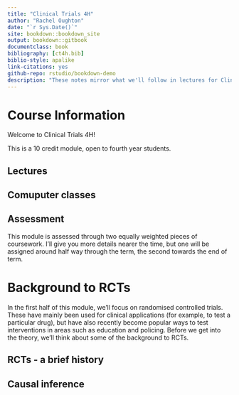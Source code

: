 ```yaml
--- 
title: "Clinical Trials 4H"
author: "Rachel Oughton"
date: "`r Sys.Date()`"
site: bookdown::bookdown_site
output: bookdown::gitbook
documentclass: book
bibliography: [ct4h.bib]
biblio-style: apalike
link-citations: yes
github-repo: rstudio/bookdown-demo
description: "These notes mirror what we'll follow in lectures for Clinical Trials 4H. If you have any questions or notice any errors, please email me (Rachel Oughton)."
---
```


# Course Information

Welcome to Clinical Trials 4H!

This is a 10 credit module, open to fourth year students.

## Lectures


## Comuputer classes


## Assessment

This module is assessed through two equally weighted pieces of coursework. I'll give you more details nearer the time, but one will be assigned around half way through the term, the second towards the end of term.



<!--chapter:end:index.Rmd-->

# Background to RCTs

In the first half of this module, we'll focus on randomised controlled trials. These have mainly been used for clinical applications (for example, to test a particular drug), but have also recently become popular ways to test interventions in areas such as education and policing. Before we get into the theory, we'll think about some of the background to RCTs.

## RCTs - a brief history

## Causal inference




<!--chapter:end:01-rctbackground.Rmd-->

